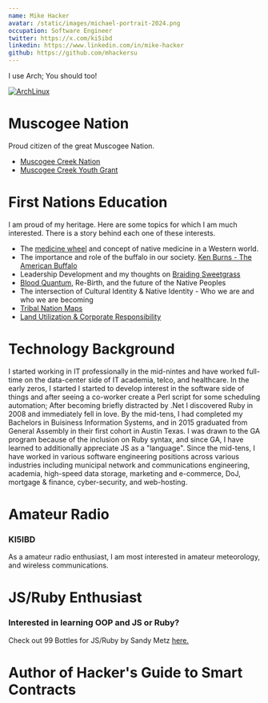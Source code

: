 ```yaml
---
name: Mike Hacker
avatar: /static/images/michael-portrait-2024.png
occupation: Software Engineer
twitter: https://x.com/ki5ibd
linkedin: https://www.linkedin.com/in/mike-hacker
github: https://github.com/mhackersu
---
```


I use Arch; You should too!

[![ArchLinux](https://img.shields.io/badge/Arch_Linux-1793D1?style=for-the-badge&logo=arch-linux&logoColor=white)](https://archlinux.org/)

# Muscogee Nation

Proud citizen of the great Muscogee Nation.

- [Muscogee Creek Nation](https://www.muscogeenation.com/)
- [Muscogee Creek Youth Grant](https://www.mvskokeyouth.com/ysgrant)

# First Nations Education

I am proud of my heritage. Here are some topics for which I am much interested. There is a story behind each one of these interests.

- The [medicine wheel](https://www.mvskokvlke.com/blog/medicine-wheel) and concept of native medicine in a Western world.
- The importance and role of the buffalo in our society. [Ken Burns - The American Buffalo](https://www.pbs.org/show/the-american-buffalo/)
- Leadership Development and my thoughts on [Braiding Sweetgrass](https://milkweed.org/book/braiding-sweetgrass)
- [Blood Quantum](https://www.fulcrumbooks.com/product-page/the-great-vanishing-act), Re-Birth, and the future of the Native Peoples
- The intersection of Cultural Identity & Native Identity - Who we are and who we are becoming
- [Tribal Nation Maps](https://www.tribalnationsmaps.com)
- [Land Utilization & Corporate Responsibility](https://www.mvskokvlke.com/blog/land-utilization-corporate-responsibility)

# Technology Background

I started working in IT professionally in the mid-nintes and have worked full-time on the data-center side of IT academia, telco, and healthcare. In the early zeros, I started I started to develop interest in the software side of things and after seeing a co-worker create a Perl script for some scheduling automation; After becoming briefly distracted by .Net I discovered Ruby in 2008 and immediately fell in love. By the mid-tens, I had completed my Bachelors in Buisiness Information Systems, and in 2015 graduated from General Assembly in their first cohort in Austin Texas. I was drawn to the GA program because of the inclusion on Ruby syntax, and since GA, I have learned to additionally appreciate JS as a "language". Since the mid-tens, I have worked in various software engineering positions across various industries including municipal network and communications engineering, academia, high-speed data storage, marketing and e-commerce, DoJ, mortgage & finance, cyber-security, and web-hosting.

# Amateur Radio

### KI5IBD

As a amateur radio enthusiast, I am most interested in amateur meteorology, and wireless communications.

# JS/Ruby Enthusiast

### Interested in learning OOP and JS or Ruby?

Check out 99 Bottles for JS/Ruby by Sandy Metz [here.](https://sandimetz.com/99bottles)

# Author of Hacker's Guide to Smart Contracts
